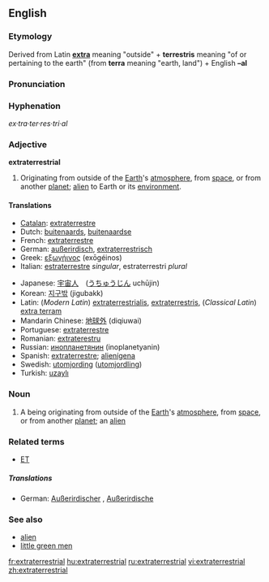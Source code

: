 ==English==
{{wikipedia}}

===Etymology===
Derived from Latin '''[[extra]]''' meaning "outside" + '''terrestris''' meaning "of or pertaining to the earth" (from '''terra''' meaning "earth, land") + English '''–al'''

===Pronunciation===
{{ipacregion|Canada}} {{ipac|ˌɛkstrətɚˈɛstriəl|en-ca-synth-extraterrestrial.ogg|CA synth}}

===Hyphenation===
''ex·tra·ter·res·tri·al''

===Adjective===
'''extraterrestrial'''

# Originating from outside of the [[Earth]]'s [[atmosphere]], from [[space]], or from another [[planet]]; [[alien]] to Earth or its [[environment]].

====Translations====
{{trans-top|originating from outside of the Earth}}
*[[Catalan]]: [[extraterrestre]]
*Dutch: [[buitenaards]], [[buitenaardse]]
*French: [[extraterrestre]]
*German: [[außerirdisch]], [[extraterrestrisch]]
*Greek: [[εξωγήινος]] (exōgéinos)
*Italian: [[estraterrestre]] ''singular'', estraterrestri ''plural''
{{trans-mid}}
*Japanese: [[宇宙人]]　([[うちゅうじん]] uchūjin)
*Korean: [[지구밖]] (jigubakk)
*Latin: (''Modern Latin'') [[extraterrestrialis]], [[extraterrestris]], (''Classical Latin'') [[extra terram]]
*Mandarin Chinese: [[地球外]] (diqiuwai)
*Portuguese: [[extraterrestre]]
*Romanian: [[extraterestru]]
*Russian: [[инопланетянин]] (inoplanetyanin)
*Spanish: [[extraterrestre]]; [[alienígena]]
*Swedish: [[utomjording]] ([[utomjordling]])
*Turkish: [[uzaylı]]
{{trans-bottom}}

===Noun===
{{en-noun}}

# A being originating from outside of the [[Earth]]'s [[atmosphere]], from [[space]], or from another [[planet]]; an [[alien]]

===Related terms===
*[[ET]]

=====Translations=====
{{trans-top|a being originating from outside of the Earth}}
*German: [[Außerirdischer]] {{m}}, [[Außerirdische]] {{f}}
{{trans-mid}}
{{trans-bottom}}

===See also===
*[[alien]]
*[[little green men]]

[[fr:extraterrestrial]]
[[hu:extraterrestrial]]
[[ru:extraterrestrial]]
[[vi:extraterrestrial]]
[[zh:extraterrestrial]]